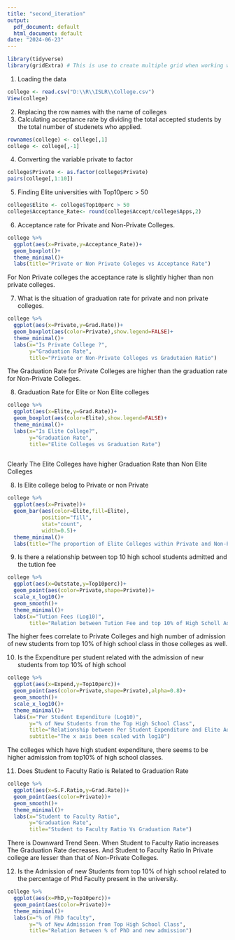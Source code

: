 ```yaml
---
title: "second_iteration"
output:
  pdf_document: default
  html_document: default
date: "2024-06-23"
---
```


```r
library(tidyverse)
library(gridExtra) # This is use to create multiple grid when working with ggplot else we would have used par()
```

1. Loading the data
```r
college <- read.csv("D:\\R\\ISLR\\College.csv")
View(college)
```

2. Replacing the row names with the name of colleges
3. Calculating acceptance rate by dividing the total accepted students by the total number of studenets who applied.
```r
rownames(college) <- college[,1]
college <- college[,-1]
```

4. Converting the variable private to factor
```r
college$Private <- as.factor(college$Private)
pairs(college[,1:10])
```

5. Finding Elite universities with Top10perc > 50
```r
college$Elite <- college$Top10perc > 50
college$Acceptance_Rate<- round(college$Accept/college$Apps,2)
```

6. Acceptance rate for Private and Non-Private Colleges.
```r
college %>% 
  ggplot(aes(x=Private,y=Acceptance_Rate))+
  geom_boxplot()+
  theme_minimal()+
  labs(title="Private or Non Private Coleges vs Acceptance Rate")
```
For Non Private colleges the acceptance rate is slightly higher than non private colleges.

7. What is the situation of graduation rate for private and non private colleges.

```r
college %>% 
  ggplot(aes(x=Private,y=Grad.Rate))+
  geom_boxplot(aes(color=Private),show.legend=FALSE)+
  theme_minimal()+
  labs(x="Is Private College ?",
       y="Graduation Rate",
       title="Private or Non-Private Colleges vs Gradutaion Ratio")
```
The Graduation Rate for Private Colleges are higher than the graduation rate for Non-Private Colleges.

8. Graduation Rate for Elite or Non Elite colleges
```r
college %>% 
  ggplot(aes(x=Elite,y=Grad.Rate))+
  geom_boxplot(aes(color=Elite),show.legend=FALSE)+
  theme_minimal()+
  labs(x="Is Elite College?",
       y="Graduation Rate",
       title="Elite Colleges vs Graduation Rate")
  
```
Clearly The Elite Colleges have higher Graduation Rate than Non Elite Colleges

8. Is Elite college belog to Private or non Private
```r
college %>% 
  ggplot(aes(x=Private))+
  geom_bar(aes(color=Elite,fill=Elite),
           position="fill",
           stat="count",
           width=0.5)+
  theme_minimal()+
  labs(title="The proportion of Elite Colleges within Private and Non-Private Collages")
```

9. Is there a relationship between top 10 high school students admitted and the tution fee

```r
college %>% 
  ggplot(aes(x=Outstate,y=Top10perc))+
  geom_point(aes(color=Private,shape=Private))+
  scale_x_log10()+
  geom_smooth()+
  theme_minimal()+
  labs(x="Tution Fees (Log10)",
       title="Relation between Tution Fee and top 10% of High Scholl Admission.")
```
The higher fees correlate to Private Colleges and high number of admission of new students from top 10% of high school class in those colleges as well.

10. Is the Expenditure per student related with the admission of new students from top 10% of high school
```r
college %>% 
  ggplot(aes(x=Expend,y=Top10perc))+
  geom_point(aes(color=Private,shape=Private),alpha=0.8)+
  geom_smooth()+
  scale_x_log10()+
  theme_minimal()+
  labs(x="Per Student Expenditure (Log10)",
       y="% of New Students from the Top High School Class",
       title="Relationship between Per Student Expenditure and Elite Admission",
       subtitle="The x axis been scaled with log10")

```
The colleges which have high student expenditure, there seems to be higher admission from top10% of high school classes.

11. Does Student to Faculty Ratio is Related to Graduation Rate

```r
college %>% 
  ggplot(aes(x=S.F.Ratio,y=Grad.Rate))+
  geom_point(aes(color=Private))+
  geom_smooth()+
  theme_minimal()+
  labs(x="Student to Faculty Ratio",
       y="Graduation Rate",
       title="Student to Faculty Ratio Vs Graduation Rate")
```
There is Downward Trend Seen. When Student to Faculty Ratio increases The Graduation Rate decreases.
And Student to Faculty Ratio In Private college are lesser than that of Non-Private Colleges.

12. Is the Admission of new Students from top 10% of high school related to the percentage of Phd Faculty present in the university.
```r
college %>% 
  ggplot(aes(x=PhD,y=Top10perc))+
  geom_point(aes(color=Private))+
  theme_minimal()+
  labs(x="% of PhD faculty",
       y="% of New Admission from Top High School Class",
       title="Relation Between % of PhD and new admission")
```


